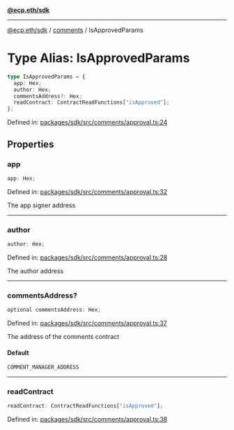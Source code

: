 [**@ecp.eth/sdk**](../../index.mdx)

***

[@ecp.eth/sdk](/sdk-reference/index.mdx) / [comments](/sdk-reference/comments/index.mdx) / IsApprovedParams

# Type Alias: IsApprovedParams

```ts
type IsApprovedParams = {
  app: Hex;
  author: Hex;
  commentsAddress?: Hex;
  readContract: ContractReadFunctions["isApproved"];
};
```

Defined in: [packages/sdk/src/comments/approval.ts:24](https://github.com/ecp-eth/comments-monorepo/blob/main/packages/sdk/src/comments/approval.ts#L24)

## Properties

### app

```ts
app: Hex;
```

Defined in: [packages/sdk/src/comments/approval.ts:32](https://github.com/ecp-eth/comments-monorepo/blob/main/packages/sdk/src/comments/approval.ts#L32)

The app signer address

***

### author

```ts
author: Hex;
```

Defined in: [packages/sdk/src/comments/approval.ts:28](https://github.com/ecp-eth/comments-monorepo/blob/main/packages/sdk/src/comments/approval.ts#L28)

The author address

***

### commentsAddress?

```ts
optional commentsAddress: Hex;
```

Defined in: [packages/sdk/src/comments/approval.ts:37](https://github.com/ecp-eth/comments-monorepo/blob/main/packages/sdk/src/comments/approval.ts#L37)

The address of the comments contract

#### Default

```ts
COMMENT_MANAGER_ADDRESS
```

***

### readContract

```ts
readContract: ContractReadFunctions["isApproved"];
```

Defined in: [packages/sdk/src/comments/approval.ts:38](https://github.com/ecp-eth/comments-monorepo/blob/main/packages/sdk/src/comments/approval.ts#L38)
